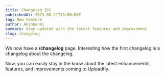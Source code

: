```yaml
---
title: Changelog [0]
publishedAt: 2023-08-21T13:00:00Z
tag: New Feature
author: Akinkunmi
summary: Stay updated with the latest features and improvement
slug: changelog
---
```


We now have a **/changelog** page. Interesting how the first changelog is a changelog about the changelog.

Now, you can easily stay in the know about the latest enhancements, features, and improvements coming to Uploadfly.
